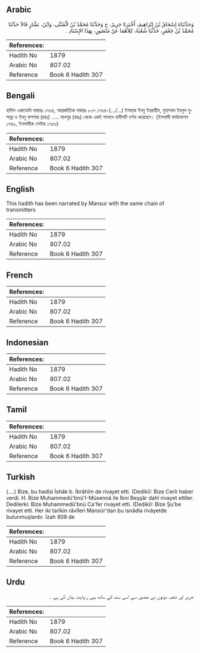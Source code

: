 ## Arabic


<div dir="rtl" lang="ar" style={{fontSize:'larger',backgroundColor:'#f8f9fa',padding:20}}>
وَحَدَّثَنَاهُ إِسْحَاقُ بْنُ إِبْرَاهِيمَ، أَخْبَرَنَا جَرِيرٌ، ح وَحَدَّثَنَا مُحَمَّدُ بْنُ الْمُثَنَّى، وَابْنُ، بَشَّارٍ قَالاَ حَدَّثَنَا مُحَمَّدُ بْنُ جَعْفَرٍ، حَدَّثَنَا شُعْبَةُ، كِلاَهُمَا عَنْ مَنْصُورٍ، بِهَذَا الإِسْنَادِ ‏.‏
</div>
<div style={{backgroundColor:'#f8f9fa',padding:20, marginBottom: 10}}><table> <thead> <tr> <th>References:</th> <th></th> </tr> </thead> <tbody><tr><td>Hadith No</td><td>1879</td></tr><tr><td>Arabic No</td><td>807.02</td></tr><tr><td>Reference</td><td>Book 6 Hadith 307</td></tr></tbody></table></div>

## Bengali


<div dir="ltr" lang="bn" style={{fontSize:'larger',backgroundColor:'#f8f9fa',padding:20}}>
হাদিস একাডেমি নাম্বারঃ ১৭৬৪, আন্তর্জাতিক নাম্বারঃ ৮০৭ ১৭৬৪-(.../...) ইসহাক ইবনু ইবরাহীম, মুহাম্মাদ ইবনুল মুসান্না ও ইবনু বাশশার (রহঃ) ..... মানসূর (রহঃ) থেকে একই সানাদে হাদীসটি বর্ণনা করেছেন। (ইসলামী ফাউন্ডেশন ১৭৪৯, ইসলামীক সেন্টার ১৭৫৬)
</div>
<div style={{backgroundColor:'#f8f9fa',padding:20, marginBottom: 10}}><table> <thead> <tr> <th>References:</th> <th></th> </tr> </thead> <tbody><tr><td>Hadith No</td><td>1879</td></tr><tr><td>Arabic No</td><td>807.02</td></tr><tr><td>Reference</td><td>Book 6 Hadith 307</td></tr></tbody></table></div>

## English


<div dir="ltr" lang="en" style={{fontSize:'larger',backgroundColor:'#f8f9fa',padding:20}}>
This hadith has been narrated by Mansur with the same chain of transmitters
</div>
<div style={{backgroundColor:'#f8f9fa',padding:20, marginBottom: 10}}><table> <thead> <tr> <th>References:</th> <th></th> </tr> </thead> <tbody><tr><td>Hadith No</td><td>1879</td></tr><tr><td>Arabic No</td><td>807.02</td></tr><tr><td>Reference</td><td>Book 6 Hadith 307</td></tr></tbody></table></div>

## French


<div dir="ltr" lang="fr" style={{fontSize:'larger',backgroundColor:'#f8f9fa',padding:20}}>

</div>
<div style={{backgroundColor:'#f8f9fa',padding:20, marginBottom: 10}}><table> <thead> <tr> <th>References:</th> <th></th> </tr> </thead> <tbody><tr><td>Hadith No</td><td>1879</td></tr><tr><td>Arabic No</td><td>807.02</td></tr><tr><td>Reference</td><td>Book 6 Hadith 307</td></tr></tbody></table></div>

## Indonesian


<div dir="ltr" lang="id" style={{fontSize:'larger',backgroundColor:'#f8f9fa',padding:20}}>

</div>
<div style={{backgroundColor:'#f8f9fa',padding:20, marginBottom: 10}}><table> <thead> <tr> <th>References:</th> <th></th> </tr> </thead> <tbody><tr><td>Hadith No</td><td>1879</td></tr><tr><td>Arabic No</td><td>807.02</td></tr><tr><td>Reference</td><td>Book 6 Hadith 307</td></tr></tbody></table></div>

## Tamil


<div dir="ltr" lang="ta" style={{fontSize:'larger',backgroundColor:'#f8f9fa',padding:20}}>

</div>
<div style={{backgroundColor:'#f8f9fa',padding:20, marginBottom: 10}}><table> <thead> <tr> <th>References:</th> <th></th> </tr> </thead> <tbody><tr><td>Hadith No</td><td>1879</td></tr><tr><td>Arabic No</td><td>807.02</td></tr><tr><td>Reference</td><td>Book 6 Hadith 307</td></tr></tbody></table></div>

## Turkish


<div dir="ltr" lang="tr" style={{fontSize:'larger',backgroundColor:'#f8f9fa',padding:20}}>
(….) Bize, bu hadîsi İshâk b. İbrâhîm de rivayet etti. (Dediki): Bize Cerîr haber verdi. H. Bize Muhammedü'bnü'I-Müsennâ ile İbni Beşşâr dahî rivayet ettiler. Dedilerki: Bize Muhammedü'bnü Ca'fer rivayet etti. (Dediki): Bize Şu'be rivayet etti. Her iki tarîkin râvîleri Mansûr'dan bu isnâdla rivâyetde bulunmuşlardır. İzah 808 de
</div>
<div style={{backgroundColor:'#f8f9fa',padding:20, marginBottom: 10}}><table> <thead> <tr> <th>References:</th> <th></th> </tr> </thead> <tbody><tr><td>Hadith No</td><td>1879</td></tr><tr><td>Arabic No</td><td>807.02</td></tr><tr><td>Reference</td><td>Book 6 Hadith 307</td></tr></tbody></table></div>

## Urdu


<div dir="rtl" lang="ur" style={{fontSize:'larger',backgroundColor:'#f8f9fa',padding:20}}>
جریر اور شعبہ دونوں نے منصور سے اسی سند کے ساتھ یہی ر وایت بیان کی ہے ۔
</div>
<div style={{backgroundColor:'#f8f9fa',padding:20, marginBottom: 10}}><table> <thead> <tr> <th>References:</th> <th></th> </tr> </thead> <tbody><tr><td>Hadith No</td><td>1879</td></tr><tr><td>Arabic No</td><td>807.02</td></tr><tr><td>Reference</td><td>Book 6 Hadith 307</td></tr></tbody></table></div>